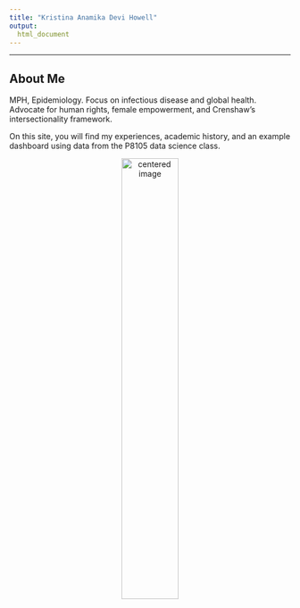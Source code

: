 ```yaml
---
title: "Kristina Anamika Devi Howell"
output: 
  html_document
---
```

-----------------------------------

## About Me
MPH, Epidemiology. Focus on infectious disease and global health. Advocate for human rights, female empowerment, and Crenshaw's intersectionality framework. 

On this site, you will find my experiences, academic history, and an example dashboard using data from the P8105 data science class. 

<center>
<img src="snp.jpg" alt="centered image" style = "width:45%" >
</center>








